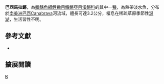{{Speciesbox 
| taxon = Maratecoara splendida
| status = NE
| status_system = IUCN3.1
| authority =  [[Costa|Costa]], 2007
| synonyms = 
}}
'''巴西馬拉鱂'''，為[[輻鰭魚綱|輻鰭魚綱]][[鯉齒目|鯉齒目]][[鰕鱂亞目|鰕鱂亞目]][[溪鱂科|溪鱂科]]的其中一[[種|種]]，為熱帶淡水魚，分布於[[南美洲|南美洲]][[巴西|巴西]]Canabrava河流域，體長可達3.2公分，棲息在稀疏草原季節性[[潟湖|潟湖]]，生活習性不明。
== 參考文獻 ==
*{{FishBase_species|genus=Maratecoara|species=splendida|year=2014|month=9}}

== 擴展閱讀 ==
{{refbegin}}
{{wikispecies-inline|Maratecoara splendida|巴西馬拉鱂}}
{{refend}}
{{Taxonbar|from=Q6412964}}

[[Category:馬拉鱂屬|B]]


{{魚類小作品}}